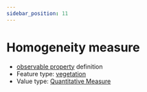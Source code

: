 ```yaml
---
sidebar_position: 11
---
```



# Homogeneity measure

- [observable property](/viewers/dawe-vocabs?uri=https://linked.data.gov.au/def/test/dawe-cv/325d5ff2-8c81-484a-a422-c13ff29666a9) definition
- Feature type: [vegetation](http://linked.data.gov.au/def/tern-cv/2be2d5ce-ca9d-4dff-8e79-948983944f95)
- Value type: [Quantitative Measure](https://w3id.org/tern/ontologies/tern/QuantitativeMeasure)


<Example protocolModule="plot-description" observableProperty="https://linked.data.gov.au/def/test/dawe-cv/325d5ff2-8c81-484a-a422-c13ff29666a9" />
